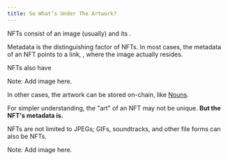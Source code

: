 ```yaml
---
title: So What’s Under The Artwork?
---
```


NFTs consist of an image (usually) and its <Nutshell children="metadata" glossaryEntry="content/glossary/nft_metadata.mdx" />.

Metadata is the distinguishing factor of NFTs. In most cases, the metadata of an NFT points to a link, <Nutshell children="off-chain" glossaryEntry="content/glossary/off_chain.mdx" />, where the image actually resides.

NFTs also have <Nutshell children="smart contracts" glossaryEntry="content/glossary/Smart-Contract.mdx" />&#x20;

Note: Add image here.&#x20;

In other cases, the artwork can be stored on-chain, like [Nouns](http://www.nouns.wtf).

For simpler understanding, the "art" of an NFT may not be unique. **But the NFT's metadata is.**

NFTs are not limited to JPEGs; GIFs, soundtracks, and other file forms can also be NFTs.

Note: Add image here.
